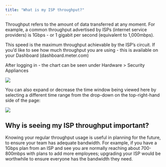 ```yaml
---
title: "What is my ISP throughput?"
---
```


Throughput refers to the amount of data transferred at any moment. For example, a common throughput advertised by ISPs (internet service providers) is 1Gbps - or 1 gigabit per second (equivalent to 1,000mbps).

This speed is the maximum throughput achievable by the ISP’s circuit. If you’d like to see how much throughput you are using - this is available on your Dashboard (dashboard.meter.com)

After logging in - the chart can be seen under Hardware > Security Appliances

<Frame>
  <img src="https://lh3.googleusercontent.com/QAhHQvmMGk-I7wnmLyYCd6ykZ5faXgINr7xvfaP4cGJ_CD3i4HEeg8lXKHLAjcBF0Mn55cHLZNHyyt4qC7qiAk3dMfBtXSMHdvJyKQhiuS3E75ls-tT19Eqa6ed0kdaOCY1w9I7UqpoUaSLpAZEgof4"/>
</Frame>

You can also expand or decrease the time window being viewed here by selecting a different time range from the drop-down on the top-right-hand side of the page:

<Frame>
  <img src="https://lh5.googleusercontent.com/V4gWmA0tMXp9UI3WuH6IJCsv24VeKZHOvvQIcdQ0jdq-xrRtggal4MLk-qYrcE0XqtesXpQzplPr5NfD2d0yr_VbMKDmeCiuNbKQLVXC2mlhzGORe2xy0sSvUXh8GbJebO9XpjE4fm7vtH5lX9vkg3I"/>
</Frame>

## Why is seeing my ISP throughput important?

Knowing your regular throughput usage is useful in planning for the future, to ensure your team has adequate bandwidth. For example, if you have a 1Gbps plan from an ISP and see you are normally reaching about 700-800mbps with plans to add more employees; upgrading your ISP would be worthwhile to ensure everyone has the bandwidth they need.